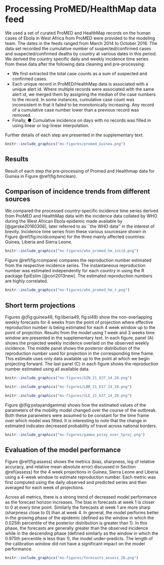 # Processing ProMED/HealthMap data feed

We used a set of curated ProMED and HealthMap records on the human 
cases of 
Ebola in West Africa from ProMED were provided to the modeling
team. The dates in the feeds ranged from March 2014 to October 2016.
The data set recorded the cumulative number of suspected/confirmed
cases and suspected/confirmed deaths by country at various dates
in this period. We derived the country specific daily and 
weekly incidence time series from these data after the 
following data cleaning and pre-processing:

+ We first extracted the total case
counts as a sum of suspected and confirmed cases. 
+ Each unique record 
in ProMED/HealthMap data is associated with a unique alert id.  Where
multiple records were associated with the same alert id, we merged
them by assigning the median of the case numbers to the record. In
some instances, cumulative case count was inconsistent in that it
failed to be monotonically increasing. Any record of a 
cumulative case number lower than a previous record was removed.
+ Finally, ●	Cumulative incidence on days with no records was
filled in using linear or log-linear interpolation. 

 Further details of 
each step are presented in the supplementary text.


```r
knitr::include_graphics("ms-figures/promed_Guinea.png")
```

## Results

Result of each step the pre-processing of Promed and 
Healthmap data for Guinea in Figure \@ref(fig:hmclean).

## Comparison of incidence trends from different sources

We compared the processed country-specific incidence time 
series derived  from ProMED and HealthMap
data with the incidence data collated by WHO during the West 
African Ebola epidemic  made available by [@garske20160308], 
later referred to as ``the WHO data'' in the interest of brevity. 
Incidence time series from these various sourcesare shown in  
Figure \@ref(fig:incidcompare) for the three mainly affected 
countries: Guinea, Liberia and Sierra Leone. 

```r
knitr::include_graphics("ms-figures/who_promed_hm_incid.png")
```

Figure \@ref(fig:rcompare) compares the reproduction number estimated 
from the respective incidence series. The instantaneous reproduction
number was estimated independently for each country in
using the R package EpiEstim [@cori2013new]. 
The estimated reproduction numbers are highly correlated.


```r
knitr::include_graphics("ms-figures/who_promed_hm_r.png")
```


## Short term projections

Figures \@(fig:guinea49, fig:liberia49, fig:sl49) show the
non-overlapping weekly forecasts for 4 weeks from the point of 
projection where effective 
reproduction number is being estimated for each 4 week window 
up to the point of projection. Results from the model using
1 week and 3 weeks time window are presented in the supplementary 
text. In each figure, panel (A) shows the projected weekly 
incidence overlaid on the observed weekly incidence. The middle 
panel shows the posterior distribution of the reproduction
number used for projection in the corresponding time frame. This
estimate uses only data available up to the point at which we
begin projecting forward. The last panel (C) in each figure 
shows the reproduction number estimated using all available data.


```r
knitr::include_graphics("ms-figures/GIN_21_637_14_28.png")
```


```r
knitr::include_graphics("ms-figures/LBR_21_637_14_28.png")
```


```r
knitr::include_graphics("ms-figures/SLE_21_637_14_28.png")
```

Figure \@(fig:pstayandgamma) shows how the estimated values of 
the parameters of the mobility model changed over the course of
the outbreak. Both these parameters were assumed to be constant
for the time frame over which model was fitted. It is interesting
to note that the change in estimated indicates decreased probability
of travel across national borders.

```r
knitr::include_graphics("ms-figures/gamma_pstay_over_tproj.png")
```
## Evaluation of the model performance

Figure \@ref(fig:assess) shows the metrics (bias,
sharpness, log of relative accuracy, and relative mean absolute error) 
discussed in Section \@ref{assess} for the 4 week projections in 
Guinea, Sierra Leone and Liberia using a 4-week window to estimate
reproduction number. Each metric was first computed using the daily
observed and predicted series and then averaged for each week of
projections.

Across all metrics, there is a strong trend of decreased model
performance as the forecast horizon increases. The bias in forecasts
at week 1 is closer to 0 at every time point. Similarly the forecasts
at week 1 are more sharp (sharpness close to 0) than at week 4. In
general, the model performs better in the growing phase of the
epidemic (defined as the window in which the 0.025th percentile of the
posterior distribution is greater than 1). In this phase, the
forecasts are generally greater than the observed incidence while in 
the descending phase (defined similarly as the window in which the 
0.975th percentile is less than 1), the model under-predicts. The
length of the calibration window did not have a significant impact on 
the model performance.




```r
knitr::include_graphics("ms-figures/forecasts_assess_28.png")
```
